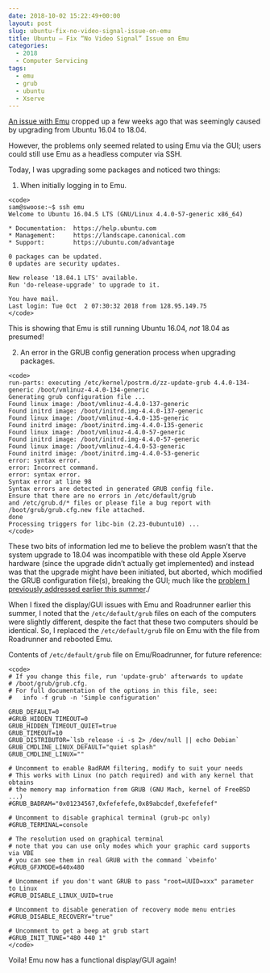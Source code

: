 ```yaml
---
date: 2018-10-02 15:22:49+00:00
layout: post
slug: ubuntu-fix-no-video-signal-issue-on-emu
title: Ubuntu – Fix “No Video Signal” Issue on Emu
categories:
  - 2018
  - Computer Servicing
tags:
  - emu
  - grub
  - ubuntu
  - Xserve
---
```


[An issue with Emu](https://github.com/RobertsLab/resources/issues/376) cropped up a few weeks ago that was seemingly caused by upgrading from Ubuntu 16.04 to 18.04.

However, the problems only seemed related to using Emu via the GUI; users could still use Emu as a headless computer via SSH.

Today, I was upgrading some packages and noticed two things:





  1. When initially logging in to Emu.


    
    <code>
    sam@swoose:~$ ssh emu
    Welcome to Ubuntu 16.04.5 LTS (GNU/Linux 4.4.0-57-generic x86_64)
    
    * Documentation:  https://help.ubuntu.com
    * Management:     https://landscape.canonical.com
    * Support:        https://ubuntu.com/advantage
    
    0 packages can be updated.
    0 updates are security updates.
    
    New release '18.04.1 LTS' available.
    Run 'do-release-upgrade' to upgrade to it.
    
    You have mail.
    Last login: Tue Oct  2 07:30:32 2018 from 128.95.149.75
    </code>



This is showing that Emu is still running Ubuntu 16.04, _not_ 18.04 as presumed!



  2. An error in the GRUB config generation process when upgrading packages.





    
    <code>
    run-parts: executing /etc/kernel/postrm.d/zz-update-grub 4.4.0-134-generic /boot/vmlinuz-4.4.0-134-generic
    Generating grub configuration file ...
    Found linux image: /boot/vmlinuz-4.4.0-137-generic
    Found initrd image: /boot/initrd.img-4.4.0-137-generic
    Found linux image: /boot/vmlinuz-4.4.0-135-generic
    Found initrd image: /boot/initrd.img-4.4.0-135-generic
    Found linux image: /boot/vmlinuz-4.4.0-57-generic
    Found initrd image: /boot/initrd.img-4.4.0-57-generic
    Found linux image: /boot/vmlinuz-4.4.0-53-generic
    Found initrd image: /boot/initrd.img-4.4.0-53-generic
    error: syntax error.
    error: Incorrect command.
    error: syntax error.
    Syntax error at line 98
    Syntax errors are detected in generated GRUB config file.
    Ensure that there are no errors in /etc/default/grub
    and /etc/grub.d/* files or please file a bug report with
    /boot/grub/grub.cfg.new file attached.
    done
    Processing triggers for libc-bin (2.23-0ubuntu10) ...
    </code>





These two bits of information led me to believe the problem wasn't that the system upgrade to 18.04 was incompatible with these old Apple Xserve hardware (since the upgrade didn't actually get implemented) and instead was that the upgrade might have been initiated, but aborted, which modified the GRUB configuration file(s), breaking the GUI; much like the [problem I previously addressed earlier this summer](https://robertslab.github.io/sams-notebook/posts/2018/2018-07-05-ubuntu-fix-no-video-signal-issue-on-emuroadrunner/)./

When I fixed the display/GUI issues with Emu and Roadrunner earlier this summer, I noted that the `/etc/default/grub` files on each of the computers were slightly different, despite the fact that these two computers should be identical. So, I replaced the `/etc/default/grub` file on Emu with the file from Roadrunner and rebooted Emu.

Contents of `/etc/default/grub` file on Emu/Roadrunner, for future reference:


    
    <code>
    # If you change this file, run 'update-grub' afterwards to update
    # /boot/grub/grub.cfg.
    # For full documentation of the options in this file, see:
    #   info -f grub -n 'Simple configuration'
    
    GRUB_DEFAULT=0
    #GRUB_HIDDEN_TIMEOUT=0
    GRUB_HIDDEN_TIMEOUT_QUIET=true
    GRUB_TIMEOUT=10
    GRUB_DISTRIBUTOR=`lsb_release -i -s 2> /dev/null || echo Debian`
    GRUB_CMDLINE_LINUX_DEFAULT="quiet splash"
    GRUB_CMDLINE_LINUX=""
    
    # Uncomment to enable BadRAM filtering, modify to suit your needs
    # This works with Linux (no patch required) and with any kernel that obtains
    # the memory map information from GRUB (GNU Mach, kernel of FreeBSD ...)
    #GRUB_BADRAM="0x01234567,0xfefefefe,0x89abcdef,0xefefefef"
    
    # Uncomment to disable graphical terminal (grub-pc only)
    #GRUB_TERMINAL=console
    
    # The resolution used on graphical terminal
    # note that you can use only modes which your graphic card supports via VBE
    # you can see them in real GRUB with the command `vbeinfo'
    #GRUB_GFXMODE=640x480
    
    # Uncomment if you don't want GRUB to pass "root=UUID=xxx" parameter to Linux
    #GRUB_DISABLE_LINUX_UUID=true
    
    # Uncomment to disable generation of recovery mode menu entries
    #GRUB_DISABLE_RECOVERY="true"
    
    # Uncomment to get a beep at grub start
    #GRUB_INIT_TUNE="480 440 1"
    </code>



Voila! Emu now has a functional display/GUI again!
